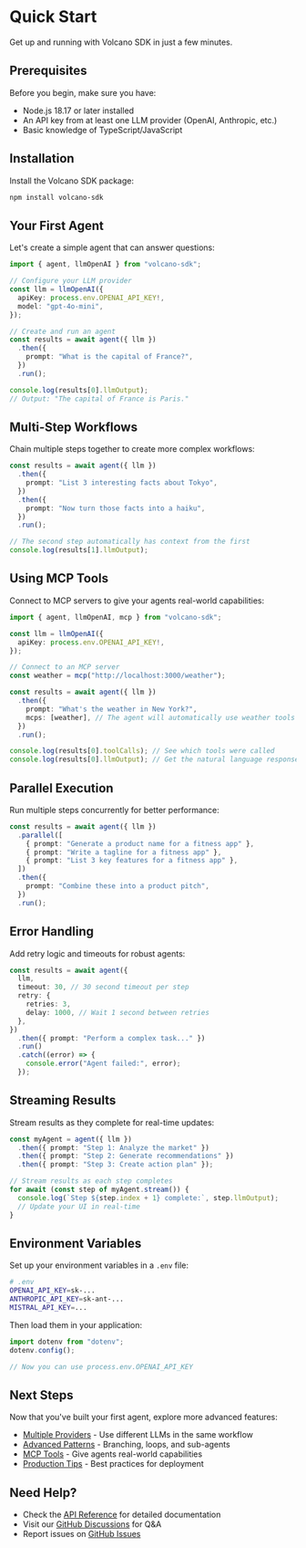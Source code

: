 # Quick Start

Get up and running with Volcano SDK in just a few minutes.

## Prerequisites

Before you begin, make sure you have:

- Node.js 18.17 or later installed
- An API key from at least one LLM provider (OpenAI, Anthropic, etc.)
- Basic knowledge of TypeScript/JavaScript

## Installation

Install the Volcano SDK package:

```bash
npm install volcano-sdk
```

## Your First Agent

Let's create a simple agent that can answer questions:

```typescript
import { agent, llmOpenAI } from "volcano-sdk";

// Configure your LLM provider
const llm = llmOpenAI({
  apiKey: process.env.OPENAI_API_KEY!,
  model: "gpt-4o-mini",
});

// Create and run an agent
const results = await agent({ llm })
  .then({
    prompt: "What is the capital of France?",
  })
  .run();

console.log(results[0].llmOutput);
// Output: "The capital of France is Paris."
```

## Multi-Step Workflows

Chain multiple steps together to create more complex workflows:

```typescript
const results = await agent({ llm })
  .then({
    prompt: "List 3 interesting facts about Tokyo",
  })
  .then({
    prompt: "Now turn those facts into a haiku",
  })
  .run();

// The second step automatically has context from the first
console.log(results[1].llmOutput);
```

## Using MCP Tools

Connect to MCP servers to give your agents real-world capabilities:

```typescript
import { agent, llmOpenAI, mcp } from "volcano-sdk";

const llm = llmOpenAI({
  apiKey: process.env.OPENAI_API_KEY!,
});

// Connect to an MCP server
const weather = mcp("http://localhost:3000/weather");

const results = await agent({ llm })
  .then({
    prompt: "What's the weather in New York?",
    mcps: [weather], // The agent will automatically use weather tools
  })
  .run();

console.log(results[0].toolCalls); // See which tools were called
console.log(results[0].llmOutput); // Get the natural language response
```

## Parallel Execution

Run multiple steps concurrently for better performance:

```typescript
const results = await agent({ llm })
  .parallel([
    { prompt: "Generate a product name for a fitness app" },
    { prompt: "Write a tagline for a fitness app" },
    { prompt: "List 3 key features for a fitness app" },
  ])
  .then({
    prompt: "Combine these into a product pitch",
  })
  .run();
```

## Error Handling

Add retry logic and timeouts for robust agents:

```typescript
const results = await agent({
  llm,
  timeout: 30, // 30 second timeout per step
  retry: {
    retries: 3,
    delay: 1000, // Wait 1 second between retries
  },
})
  .then({ prompt: "Perform a complex task..." })
  .run()
  .catch((error) => {
    console.error("Agent failed:", error);
  });
```

## Streaming Results

Stream results as they complete for real-time updates:

```typescript
const myAgent = agent({ llm })
  .then({ prompt: "Step 1: Analyze the market" })
  .then({ prompt: "Step 2: Generate recommendations" })
  .then({ prompt: "Step 3: Create action plan" });

// Stream results as each step completes
for await (const step of myAgent.stream()) {
  console.log(`Step ${step.index + 1} complete:`, step.llmOutput);
  // Update your UI in real-time
}
```

## Environment Variables

Set up your environment variables in a `.env` file:

```bash
# .env
OPENAI_API_KEY=sk-...
ANTHROPIC_API_KEY=sk-ant-...
MISTRAL_API_KEY=...
```

Then load them in your application:

```typescript
import dotenv from "dotenv";
dotenv.config();

// Now you can use process.env.OPENAI_API_KEY
```

## Next Steps

Now that you've built your first agent, explore more advanced features:

- [Multiple Providers](/docs/providers) - Use different LLMs in the same workflow
- [Advanced Patterns](/docs/patterns) - Branching, loops, and sub-agents
- [MCP Tools](/docs/features#mcp-tools) - Give agents real-world capabilities
- [Production Tips](/docs/features#production) - Best practices for deployment

## Need Help?

- Check the [API Reference](/docs/api) for detailed documentation
- Visit our [GitHub Discussions](https://github.com/Kong/volcano-sdk/discussions) for Q&A
- Report issues on [GitHub Issues](https://github.com/Kong/volcano-sdk/issues)

